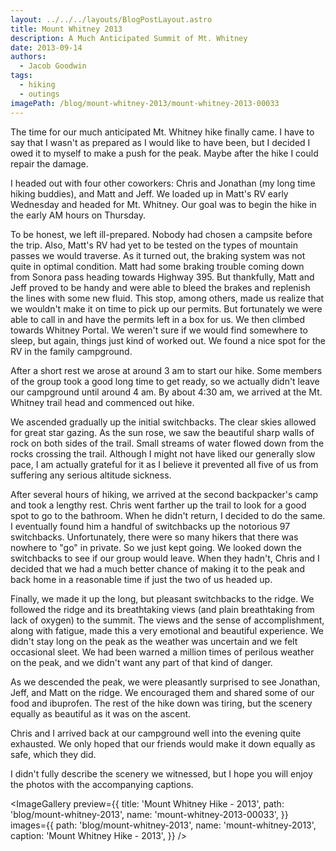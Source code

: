 ```yaml
---
layout: ../../../layouts/BlogPostLayout.astro
title: Mount Whitney 2013
description: A Much Anticipated Summit of Mt. Whitney
date: 2013-09-14
authors:
  - Jacob Goodwin
tags:
  - hiking
  - outings
imagePath: /blog/mount-whitney-2013/mount-whitney-2013-00033
---
```



The time for our much anticipated Mt. Whitney hike finally came. I have to say that I wasn't as prepared as I would like to have been, but I decided I owed it to myself to make a push for the peak. Maybe after the hike I could repair the damage.

I headed out with four other coworkers: Chris and Jonathan (my long time hiking buddies), and Matt and Jeff. We loaded up in Matt's RV early Wednesday and headed for Mt. Whitney. Our goal was to begin the hike in the early AM hours on Thursday.

To be honest, we left ill-prepared. Nobody had chosen a campsite before the trip. Also, Matt's RV had yet to be tested on the types of mountain passes we would traverse. As it turned out, the braking system was not quite in optimal condition. Matt had some braking trouble coming down from Sonora pass heading towards Highway 395. But thankfully, Matt and Jeff proved to be handy and were able to bleed the brakes and replenish the lines with some new fluid. This stop, among others, made us realize that we wouldn't make it on time to pick up our permits. But fortunately we were able to call in and have the permits left in a box for us. We then climbed towards Whitney Portal. We weren't sure if we would find somewhere to sleep, but again, things just kind of worked out. We found a nice spot for the RV in the family campground.

After a short rest we arose at around 3 am to start our hike. Some members of the group took a good long time to get ready, so we actually didn't leave our campground until around 4 am. By about 4:30 am, we arrived at the Mt. Whitney trail head and commenced out hike.

We ascended gradually up the initial switchbacks. The clear skies allowed for great star gazing. As the sun rose, we saw the beautiful sharp walls of rock on both sides of the trail. Small streams of water flowed down from the rocks crossing the trail. Although I might not have liked our generally slow pace, I am actually grateful for it as I believe it prevented all five of us from suffering any serious altitude sickness.

After several hours of hiking, we arrived at the second backpacker's camp and took a lengthy rest. Chris went farther up the trail to look for a good spot to go to the bathroom. When he didn't return, I decided to do the same. I eventually found him a handful of switchbacks up the notorious 97 switchbacks. Unfortunately, there were so many hikers that there was nowhere to "go" in private. So we just kept going. We looked down the switchbacks to see if our group would leave. When they hadn't, Chris and I decided that we had a much better chance of making it to the peak and back home in a reasonable time if just the two of us headed up.

Finally, we made it up the long, but pleasant switchbacks to the ridge. We followed the ridge and its breathtaking views (and plain breathtaking from lack of oxygen) to the summit. The views and the sense of accomplishment, along with fatigue, made this a very emotional and beautiful experience. We didn't stay long on the peak as the weather was uncertain and we felt occasional sleet. We had been warned a million times of perilous weather on the peak, and we didn't want any part of that kind of danger.

As we descended the peak, we were pleasantly surprised to see Jonathan, Jeff, and Matt on the ridge. We encouraged them and shared some of our food and ibuprofen. The rest of the hike down was tiring, but the scenery equally as beautiful as it was on the ascent.

Chris and I arrived back at our campground well into the evening quite exhausted. We only hoped that our friends would make it down equally as safe, which they did.

I didn't fully describe the scenery we witnessed, but I hope you will enjoy the photos with the accompanying captions.

<ImageGallery
  preview={{
    title: 'Mount Whitney Hike - 2013',
    path: 'blog/mount-whitney-2013',
    name: 'mount-whitney-2013-00033',
  }}
  images={{
    path: 'blog/mount-whitney-2013',
    name: 'mount-whitney-2013',
    caption: 'Mount Whitney Hike - 2013',
  }}
/>
